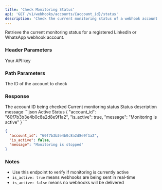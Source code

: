 ```yaml
---
title: 'Check Monitoring Status'
api: 'GET /v1/webhooks/accounts/{account_id}/status'
description: 'Check the current monitoring status of a webhook account'
---
```


Retrieve the current monitoring status for a registered LinkedIn or WhatsApp webhook account.

### Header Parameters

<ParamField header="x-api-key" type="string" required>
  Your API key
</ParamField>

### Path Parameters

<ParamField path="account_id" type="string" required>
  The ID of the account to check
</ParamField>

### Response

<ResponseField name="account_id" type="string">
  The account ID being checked
</ResponseField>

<ResponseField name="is_active" type="boolean">
  Current monitoring status
</ResponseField>

<ResponseField name="message" type="string">
  Status description message
</ResponseField>

<ResponseExample>
```json Active Status
{
  "account_id": "60f7b3b3e4b0c8a2d8e9f1a2",
  "is_active": true,
  "message": "Monitoring is active"
}
```

```json Inactive Status
{
  "account_id": "60f7b3b3e4b0c8a2d8e9f1a2",
  "is_active": false,
  "message": "Monitoring is stopped"
}
```
</ResponseExample>

### Notes
- Use this endpoint to verify if monitoring is currently active
- `is_active: true` means webhooks are being sent in real-time
- `is_active: false` means no webhooks will be delivered
